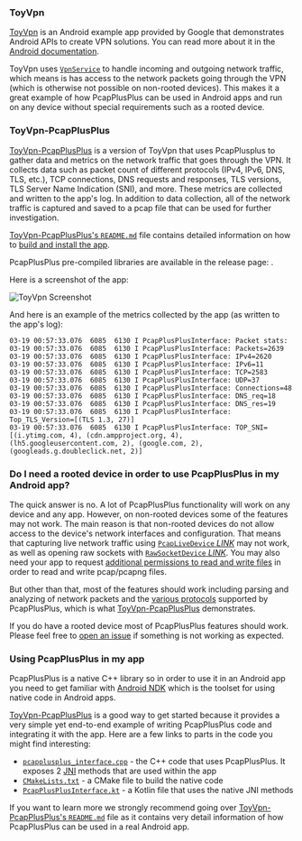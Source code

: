 
### ToyVpn

[ToyVpn](https://android.googlesource.com/platform/development/+/master/samples/ToyVpn) is an Android example app provided by Google that demonstrates Android APIs to create VPN solutions. You can read more about it in the [Android documentation](https://developer.android.com/guide/topics/connectivity/vpn).

ToyVpn uses [`VpnService`](https://developer.android.com/reference/android/net/VpnService) to handle incoming and outgoing network traffic, which means is has access to the network packets going through the VPN (which is otherwise not possible on non-rooted devices). This makes it a great example of how PcapPlusPlus can be used in Android apps and run on any device without special requirements such as a rooted device.

### ToyVpn-PcapPlusPlus

[ToyVpn-PcapPlusPlus](https://github.com/seladb/ToyVpn-PcapPlusPlus) is a version of ToyVpn that uses PcapPlusplus to gather data and metrics on the network traffic that goes through the VPN. It collects data such as packet count of different protocols (IPv4, IPv6, DNS, TLS, etc.), TCP connections, DNS requests and responses, TLS versions, TLS Server Name Indication (SNI), and more. These metrics are collected and written to the app's log. In addition to data collection, all of the network traffic is captured and saved to a pcap file that can be used for further investigation.

[ToyVpn-PcapPlusPlus's `README.md`](https://github.com/seladb/ToyVpn-PcapPlusPlus/blob/master/README.md) file contains detailed information on how to [build and install the app](https://github.com/seladb/ToyVpn-PcapPlusPlus#build-and-run-instructions).

PcapPlusPlus pre-compiled libraries are available in the release page: <ReleaseLink/>.

Here is a screenshot of the app:

![ToyVpn Screenshot](/img/toyvpn.png)

And here is an example of the metrics collected by the app (as written to the app's log):

```shell
03-19 00:57:33.076  6085  6130 I PcapPlusPlusInterface: Packet stats:
03-19 00:57:33.076  6085  6130 I PcapPlusPlusInterface: Packets=2639
03-19 00:57:33.076  6085  6130 I PcapPlusPlusInterface: IPv4=2620
03-19 00:57:33.076  6085  6130 I PcapPlusPlusInterface: IPv6=11
03-19 00:57:33.076  6085  6130 I PcapPlusPlusInterface: TCP=2583
03-19 00:57:33.076  6085  6130 I PcapPlusPlusInterface: UDP=37
03-19 00:57:33.076  6085  6130 I PcapPlusPlusInterface: Connections=48
03-19 00:57:33.076  6085  6130 I PcapPlusPlusInterface: DNS_req=18
03-19 00:57:33.076  6085  6130 I PcapPlusPlusInterface: DNS_res=19
03-19 00:57:33.076  6085  6130 I PcapPlusPlusInterface: Top_TLS_Version=[(TLS 1.3, 27)]
03-19 00:57:33.076  6085  6130 I PcapPlusPlusInterface: TOP_SNI=[(i.ytimg.com, 4), (cdn.ampproject.org, 4), (lh5.googleusercontent.com, 2), (google.com, 2), (googleads.g.doubleclick.net, 2)]
```

### Do I need a rooted device in order to use PcapPlusPlus in my Android app?

The quick answer is no. A lot of PcapPlusPlus functionality will work on any device and any app. However, on non-rooted devices some of the features may not work. The main reason is that non-rooted devices do not allow access to the device's network interfaces and configuration. That means that capturing live network traffic using [`PcapLiveDevice` *LINK*](/api-docs/classpcpp_1_1_pcap_live_device.html) may not work, as well as opening raw sockets with [`RawSocketDevice` *LINK*](/api-docs/classpcpp_1_1_raw_socket_device.html). You may also need your app to request [additional permissions to read and write files](https://developer.android.com/training/data-storage) in order to read and write pcap/pcapng files.

But other than that, most of the features should work including parsing and analyzing of network packets and the [various protocols](./features#supported-network-protocols) supported by PcapPlusPlus, which is what [ToyVpn-PcapPlusPlus](https://github.com/seladb/ToyVpn-PcapPlusPlus) demonstrates.

If you do have a rooted device most of PcapPlusPlus features should work. Please feel free to [open an issue](https://github.com/seladb/PcapPlusPlus/issues) if something is not working as expected.

### Using PcapPlusPlus in my app

PcapPlusPlus is a native C++ library so in order to use it in an Android app you need to get familiar with [Android NDK](https://developer.android.com/ndk) which is the toolset for using native code in Android apps.

[ToyVpn-PcapPlusPlus](https://github.com/seladb/ToyVpn-PcapPlusPlus) is a good way to get started because it provides a very simple yet end-to-end example of writing PcapPlusPlus code and integrating it with the app. Here are a few links to parts in the code you might find interesting:
- [`pcapplusplus_interface.cpp`](https://github.com/seladb/ToyVpn-PcapPlusPlus/blob/master/app/src/main/cpp/pcapplusplus_interface.cpp) - the C++ code that uses PcapPlusPlus. It exposes 2 [JNI](https://developer.android.com/training/articles/perf-jni) methods that are used within the app
- [`CMakeLists.txt`](https://github.com/seladb/ToyVpn-PcapPlusPlus/blob/master/app/src/main/cpp/CMakeLists.txt) - a CMake file to build the native code
- [`PcapPlusPlusInterface.kt`](https://github.com/seladb/ToyVpn-PcapPlusPlus/blob/master/app/src/main/java/com/example/android/pcapplusplus/PcapPlusPlusInterface.kt) - a Kotlin file that uses the native JNI methods

If you want to learn more we strongly recommend going over [ToyVpn-PcapPlusPlus's `README.md`](https://github.com/seladb/ToyVpn-PcapPlusPlus/blob/master/README.md) file as it contains very detail information of how PcapPlusPlus can be used in a real Android app.
